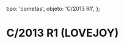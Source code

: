 
  tipo: 'cometas',
  objeto: 'C/2013 R1',
};

# C/2013 R1 (LOVEJOY)

<Imagen
  src="registro/c2013-r1_20131204_2013r1_20131204_i88.jpg"
  fecha="20131204"
  desc="New360mmF1810mm st8xme + R = 1,03” de Arco"
/>

<Imagen
  src="registro/c2013-r1_20121200_procesado.jpg"
  fecha="20121200"
  desc="Procesado  para visualizar estructura de la cabeza del cometa ¿procesado?"
/>

<Imagen
  src="registro/c2013-r1_20131117_2013r1_20131117_i88_.jpg"
  fecha="20131117"
  desc="Articulo de colaboración con el IA de Andalucia, CSIF"
/>